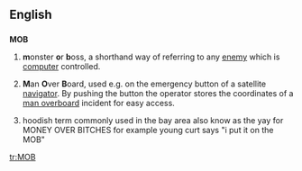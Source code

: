 ==English==

==={{initialism}}===
'''MOB'''

# {{rfv-sense}} {{computer games}} '''m'''onster '''o'''r '''b'''oss, a shorthand way of referring to any [[enemy]] which is [[computer]] controlled.
# {{nautical}} '''M'''an '''O'''ver '''B'''oard, used e.g. on the emergency button of a satellite [[navigator]]. By pushing the button the operator stores the coordinates of a [[man overboard]] incident for easy access.
# hoodish term commonly used in the bay area also know as the yay for MONEY OVER BITCHES for example young curt says "i put it on the MOB"
[[tr:MOB]]